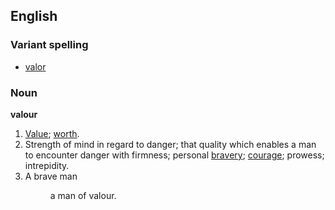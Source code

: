 ==English==
===Variant spelling===
*[[valor]]

===Noun===
'''valour'''

#[[Value]]; [[worth]].
#Strength of mind in regard to danger; that quality which enables a man to encounter danger with firmness; personal [[bravery]]; [[courage]]; prowess; intrepidity.
#A brave man
#: a man of valour.